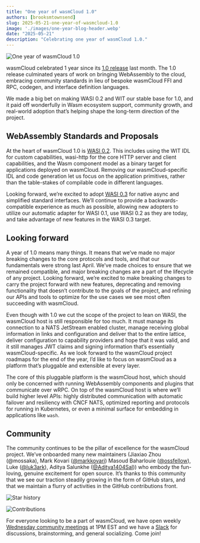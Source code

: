 ```yaml
---
title: "One year of wasmCloud 1.0"
authors: [brooksmtownsend]
slug: 2025-05-21-one-year-of-wasmcloud-1.0
image: './images/one-year-blog-header.webp'
date: "2025-05-21"
description: "Celebrating one year of wasmCloud 1.0."
---
```


![One year of wasmCloud 1.0](./images/one-year-blog-header.webp)

wasmCloud celebrated 1 year since its [1.0 release](https://wasmcloud.com/blog/wasmcloud-1.0-webassembly-apps-production-any-cloud-any-edge/) last month. The 1.0 release culminated years of work on bringing WebAssembly to the cloud, embracing community standards in lieu of bespoke wasmCloud FFI and RPC, codegen, and interface definition languages. 

We made a big bet on making WASI 0.2 and WIT our stable base for 1.0, and it paid off wonderfully in Wasm ecosystem support, community growth, and real-world adoption that’s helping shape the long-term direction of the project.

## WebAssembly Standards and Proposals

At the heart of wasmCloud 1.0 is [WASI 0.2](https://wasmcloud.com/blog/wasi-preview-2-officially-launches/). This includes using the WIT IDL for custom capabilities, wasi-http for the core HTTP server and client capabilities, and the Wasm component model as a binary target for applications deployed on wasmCloud. Removing our wasmCloud-specific IDL and code generation let us focus on the application primitives, rather than the table-stakes of compilable code in different languages.

Looking forward, we’re excited to adopt [WASI 0.3](https://wasi.dev/roadmap#upcoming-wasi-03-releases) for native async and simplified standard interfaces. We’ll continue to provide a backwards-compatible experience as much as possible, allowing new adopters to utilize our automatic adapter for WASI 0.1, use WASI 0.2 as they are today, and take advantage of new features in the WASI 0.3 target.

## Looking forward

A year of 1.0 means many things. It means that we’ve made no major breaking changes to the core protocols and tools, and that our fundamentals were strong last April. We’ve made choices to ensure that we remained compatible, and major breaking changes are a part of the lifecycle of any project. Looking forward, we’re excited to make breaking changes to carry the project forward with new features, deprecating and removing functionality that doesn’t contribute to the goals of the project, and refining our APIs and tools to optimize for the use cases we see most often succeeding with wasmCloud.

Even though with 1.0 we cut the scope of the project to lean on WASI, the wasmCloud host is still responsible for too much. It must manage its connection to a NATS JetStream enabled cluster, manage receiving global information in links and configuration and deliver that to the entire lattice, deliver configuration to capability providers and hope that it was valid, and it still manages JWT claims and signing information that’s essentially wasmCloud-specific. As we look forward to the wasmCloud project roadmaps for the end of the year, I’d like to focus on wasmCloud as a platform that’s pluggable and extensible at every layer.

The core of this pluggable platform is the wasmCloud host, which should only be concerned with running WebAssembly components and plugins that communicate over wRPC. On top of the wasmCloud host is where we’ll build higher level APIs: highly distributed communication with automatic failover and resiliency with CNCF NATS, optimized reporting and protocols for running in Kubernetes, or even a minimal surface for embedding in applications like `wash`.

## Community

The community continues to be the pillar of excellence for the wasmCloud project. We’ve onboarded many new maintainers (Jiaxiao Zhou (@mossaka), Mark Kovari ([@markkovari](https://github.com/markkovari)) Masoud Baharlouie ([@ossfellow](https://github.com/ossfellow)), Luke ([@luk3ark](https://github.com/Luk3Ark)), Aditya Salunkhe ([@Aditya1404Sal](https://github.com/Aditya1404Sal))) who embody the fun-loving, genuine excitement for open source. It’s thanks to this community that we see our traction steadily growing in the form of GitHub stars, and that we maintain a flurry of activities in the GitHub contributions front.

![Star history](./images/star-history.png)

![Contributions](./images/contributions.png)

For everyone looking to be a part of wasmCloud, we have open weekly [Wednesday community meetings](https://wasmcloud.com/community/) at 1PM EST and we have a [Slack](https://slack.wasmcloud.com) for discussions, brainstorming, and general socializing. Come join!